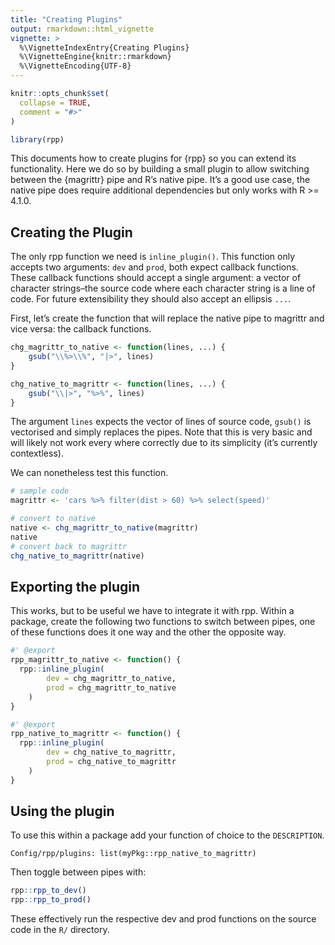 ```yaml
---
title: "Creating Plugins"
output: rmarkdown::html_vignette
vignette: >
  %\VignetteIndexEntry{Creating Plugins}
  %\VignetteEngine{knitr::rmarkdown}
  %\VignetteEncoding{UTF-8}
---
```


```r
knitr::opts_chunk$set(
  collapse = TRUE,
  comment = "#>"
)
```

```r
library(rpp)
```

This documents how to create plugins for {rpp} so you can
extend its functionality.
Here we do so by building a small plugin to allow switching
between the {magrittr} pipe and R's native pipe.
It's a good use case, the native pipe does require additional
dependencies but only works with R >= 4.1.0.

## Creating the Plugin

The only rpp function we need is `inline_plugin()`.
This function only accepts two arguments: `dev` and `prod`,
both expect callback functions.
These callback functions should accept a single argument:
a vector of character strings--the source code where
each character string is a line of code.
For future extensibility they should also accept an ellipsis `...`.

First, let's create the function that will replace the native pipe
to magrittr and vice versa: the callback functions.

```r
chg_magrittr_to_native <- function(lines, ...) {
	gsub("\\%>\\%", "|>", lines)
}

chg_native_to_magrittr <- function(lines, ...) {
	gsub("\\|>", "%>%", lines)
}
```

The argument `lines` expects the vector of lines of source code,
`gsub()` is vectorised and simply replaces the pipes.
Note that this is very basic and will likely not work every where
correctly due to its simplicity (it's currently contextless).

We can nonetheless test this function.

```r
# sample code
magrittr <- 'cars %>% filter(dist > 60) %>% select(speed)'

# convert to native
native <- chg_magrittr_to_native(magrittr)
native
# convert back to magrittr
chg_native_to_magrittr(native)
```

## Exporting the plugin

This works, but to be useful we have to integrate it with rpp.
Within a package, create the following two functions to switch
between pipes, one of these functions does it one way and the other
the opposite way.

```r
#' @export 
rpp_magrittr_to_native <- function() {
  rpp::inline_plugin(
		dev = chg_magrittr_to_native, 
		prod = chg_magrittr_to_native
	)
}

#' @export 
rpp_native_to_magrittr <- function() {
  rpp::inline_plugin(
		dev = chg_native_to_magrittr, 
		prod = chg_native_to_magrittr
	)
}
```

## Using the plugin

To use this within a package add your function of choice
to the `DESCRIPTION`.

```
Config/rpp/plugins: list(myPkg::rpp_native_to_magrittr)
```

Then toggle between pipes with:

```r
rpp::rpp_to_dev()
rpp::rpp_to_prod()
```

These effectively run the respective dev and prod functions
on the source code in the `R/` directory.
